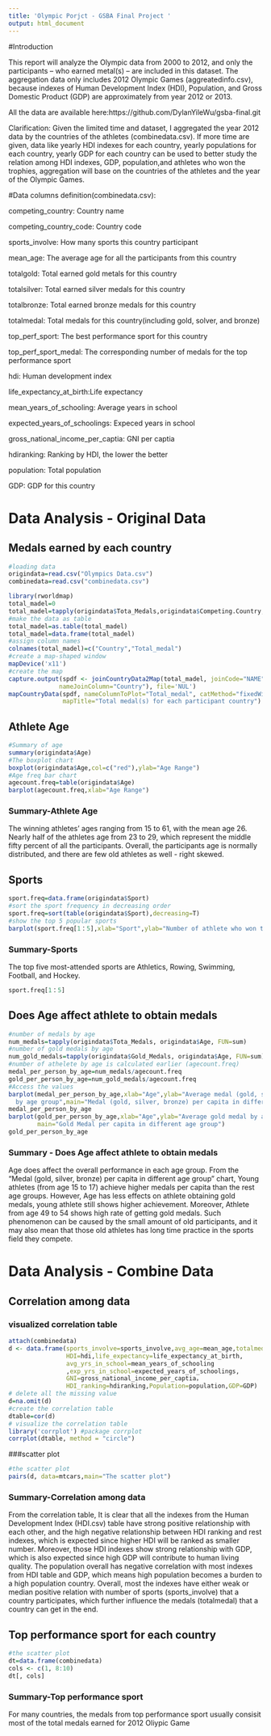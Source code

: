 ```yaml
---
title: 'Olympic Porjct - GSBA Final Project '
output: html_document
---
```


#Introduction 

This report will analyze the Olympic data from 2000 to 2012, and only the participants – who earned metal(s) – are included in this dataset. The aggregation data only includes 2012 Olympic Games (aggreatedinfo.csv), because indexes of Human Development Index (HDI), Population, and Gross Domestic Product (GDP) are approximately from year 2012 or 2013.

All the data are available here:https://github.com/DylanYileWu/gsba-final.git

Clarification: Given the limited time and dataset, I aggregated the year 2012 data by the countries of the athletes (combinedata.csv). If more time are given, data like yearly HDI indexes for each country, yearly populations for each country, yearly GDP for each country can be used to better study the relation among HDI indexes, GDP, population,and athletes who won the trophies, aggregation will base on the countries of the athletes and the year of the Olympic Games.

#Data columns  definition(combinedata.csv):

competing_country: Country name 

competing_country_code: Country code 

sports_involve: How many sports this country participant

mean_age: The average age for all the participants  from this country 

totalgold: Total earned gold metals for this country

totalsilver: Total earned silver medals for this country

totalbronze: Total earned bronze medals for this country

totalmedal: Total medals for this country(including gold, solver, and bronze)

top_perf_sport: The best performance sport for this country

top_perf_sport_medal: The corresponding number of medals for the top performance sport 

hdi: Human development index 

life_expectancy_at_birth:Life expectancy

mean_years_of_schooling: Average years in school

expected_years_of_schoolings: Expeced years in school

gross_national_income_per_captia: GNI per captia

hdiranking: Ranking by HDI, the lower the better

population: Total population

GDP: GDP for this country

# Data Analysis - Original Data

## Medals earned by each country
```r
#loading data
origindata=read.csv("Olympics Data.csv")
combinedata=read.csv("combinedata.csv")
```

```r
library(rworldmap)
total_madel=0
total_madel=tapply(origindata$Tota_Medals,origindata$Competing.Country, FUN=sum)
#make the data as table
total_madel=as.table(total_madel)
total_madel=data.frame(total_madel)
#assign column names
colnames(total_madel)=c("Country","Total_medal")
#create a map-shaped window
mapDevice('x11')
#create the map
capture.output(spdf <- joinCountryData2Map(total_madel, joinCode="NAME",
              nameJoinColumn="Country"), file='NUL')
mapCountryData(spdf, nameColumnToPlot="Total_medal", catMethod="fixedWidth",
               mapTitle="Total medal(s) for each participant country")
```


## Athlete Age
```r
#Summary of age
summary(origindata$Age)
#The boxplot chart
boxplot(origindata$Age,col=c("red"),ylab="Age Range")
#Age freq bar chart 
agecount.freq=table(origindata$Age)
barplot(agecount.freq,xlab="Age Range")

```

### Summary-Athlete Age
The winning athletes' ages ranging from 15 to 61, with the mean age 26. Nearly half of the athletes age from 23 to 29, which represent the middle fifty percent of all the participants. Overall, the participants age is normally distributed, and there are few old athletes as well - right skewed. 

## Sports 
```r
sport.freq=data.frame(origindata$Sport)
#sort the sport frequency in decreasing order
sport.freq=sort(table(origindata$Sport),decreasing=T)
#show the top 5 popular sports
barplot(sport.freq[1：5],xlab="Sport",ylab="Number of athlete who won the trophies")
```

### Summary-Sports

The top five most-attended sports are Athletics, Rowing, Swimming, Football, and Hockey.
```r
sport.freq[1：5]
```

## Does Age affect athlete to obtain medals
```r
#number of medals by age
num_medals=tapply(origindata$Tota_Medals, origindata$Age, FUN=sum)
#number of gold medals by age
num_gold_medals=tapply(origindata$Gold_Medals, origindata$Age, FUN=sum)
#number of athelete by age is calculated earlier (agecount.freq)
medal_per_person_by_age=num_medals/agecount.freq
gold_per_person_by_age=num_gold_medals/agecount.freq
#Access the values 
barplot(medal_per_person_by_age,xlab="Age",ylab="Average medal (gold, silver, bronze) 
  by age group",main="Medal (gold, silver, bronze) per capita in different age group")
medal_per_person_by_age
barplot(gold_per_person_by_age,xlab="Age",ylab="Average gold medal by age group",
        main="Gold Medal per capita in different age group")
gold_per_person_by_age
```

### Summary - Does Age affect athlete to obtain medals

Age does affect the overall performance in each age group. From the "Medal (gold, silver, bronze) per capita in different age group" chart, Young athletes (from age 15 to 17) achieve higher medals per capita than the rest age groups. However, Age has less effects on athlete obtaining gold medals, young athlete still shows higher achievement. Moreover, Athlete from age 49 to 54 shows high rate of getting gold medals. Such phenomenon can be caused by the small amount of old participants, and it may also mean that those old athletes has long time practice in the sports field they compete.

# Data Analysis - Combine Data

## Correlation among data

### visualized correlation table
```r
attach(combinedata)
d <- data.frame(sports_involve=sports_involve,avg_age=mean_age,totalmedal=totalmedal,
                HDI=hdi,life_expectancy=life_expectancy_at_birth,
                avg_yrs_in_school=mean_years_of_schooling
                ,exp_yrs_in_school=expected_years_of_schoolings,
                GNI=gross_national_income_per_captia，
                HDI_ranking=hdiranking,Population=population,GDP=GDP)
# delete all the missing value
d=na.omit(d)
#create the correlation table
dtable=cor(d)
# visualize the correlation table
library('corrplot') #package corrplot
corrplot(dtable, method = "circle")
```

###scatter plot
```r
#the scatter plot
pairs(d, data=mtcars,main="The scatter plot")
```

### Summary-Correlation among data
From the correlation table, It is clear that all the indexes from the Human Development Index (HDI.csv) table have strong positive relationship with each other, and the high negative relationship between HDI ranking and rest indexes, which is expected since higher HDI will be ranked as smaller number.  Moreover, those HDI indexes show strong relationship with GDP, which is also expected since high GDP will contribute to human living quality. The population overall has negative correlation with most indexes from HDI table and GDP, which means high population becomes a burden to a high population country. Overall, most the indexes have either weak or median positive relation with number of sports (sports_involve) that a country participates, which further influence the medals (totalmedal) that a country can get in the end.


## Top performance sport for each country
```r
#the scatter plot
dt=data.frame(combinedata)
cols <- c(1, 8:10)
dt[, cols]
```

### Summary-Top performance sport
For many countries, the medals from top performance sport usually consisit most of the total medals earned for 2012 Oliypic Game 


